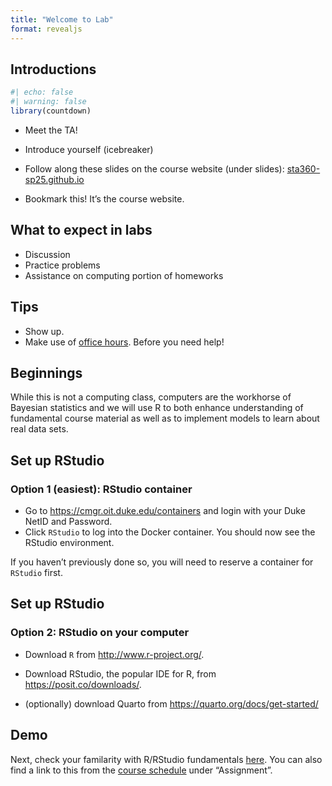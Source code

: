 ```yaml
---
title: "Welcome to Lab"
format: revealjs
---
```


## Introductions

```r
#| echo: false
#| warning: false
library(countdown)
```

-   Meet the TA!

-   Introduce yourself (icebreaker)

-   Follow along these slides on the course website (under slides): [sta360-sp25.github.io](https://sta360-sp25.github.io)

-   Bookmark this!
    It's the course website.

## What to expect in labs

-   Discussion
-   Practice problems
-   Assistance on computing portion of homeworks

## Tips

-   Show up.
-   Make use of [office hours](https://sta360-fa24.github.io/syllabus.html). Before you need help!


## Beginnings

While this is not a computing class, computers are the workhorse of Bayesian statistics and we will use R to both enhance understanding of fundamental course material as well as to implement models to learn about real data sets.

## Set up RStudio

### Option 1 (easiest): RStudio container

- Go to [https://cmgr.oit.duke.edu/containers](https://cmgr.oit.duke.edu/containers) and login with your Duke NetID and Password.
- Click `RStudio` to log into the Docker container. You should now see the RStudio environment.

If you haven't previously done so, you will need to reserve a container for `RStudio` first.


## Set up RStudio

### Option 2: RStudio on your computer

- Download `R` from [http://www.r-project.org/](http://www.r-project.org/).

- Download RStudio, the popular IDE for R, from [https://posit.co/downloads/](https://posit.co/downloads/).

- (optionally) download Quarto from [https://quarto.org/docs/get-started/](https://quarto.org/docs/get-started/)

## Demo

Next, check your familarity with R/RStudio fundamentals [here](/labs/lab0.html). You can also find a link to this from the [course schedule](/index.html) under "Assignment".

